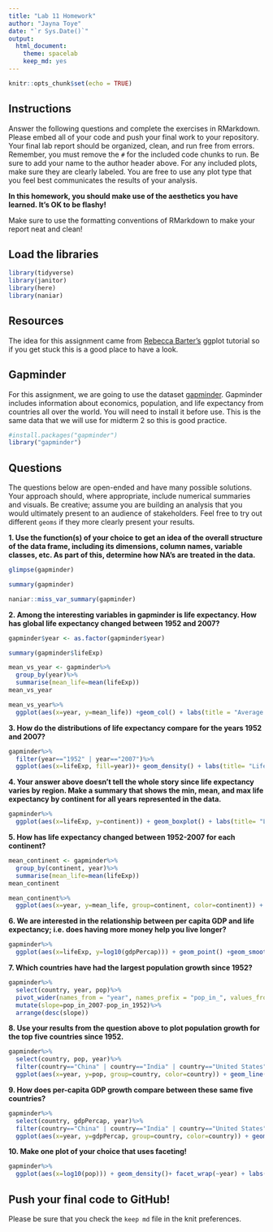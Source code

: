 ```yaml
---
title: "Lab 11 Homework"
author: "Jayna Toye"
date: "`r Sys.Date()`"
output:
  html_document: 
    theme: spacelab
    keep_md: yes
---
```


```r
knitr::opts_chunk$set(echo = TRUE)
```

## Instructions
Answer the following questions and complete the exercises in RMarkdown. Please embed all of your code and push your final work to your repository. Your final lab report should be organized, clean, and run free from errors. Remember, you must remove the `#` for the included code chunks to run. Be sure to add your name to the author header above. For any included plots, make sure they are clearly labeled. You are free to use any plot type that you feel best communicates the results of your analysis.  

**In this homework, you should make use of the aesthetics you have learned. It's OK to be flashy!**

Make sure to use the formatting conventions of RMarkdown to make your report neat and clean!  

## Load the libraries
```r
library(tidyverse)
library(janitor)
library(here)
library(naniar)
``` 

## Resources
The idea for this assignment came from [Rebecca Barter's](http://www.rebeccabarter.com/blog/2017-11-17-ggplot2_tutorial/) ggplot tutorial so if you get stuck this is a good place to have a look.  

## Gapminder
For this assignment, we are going to use the dataset [gapminder](https://cran.r-project.org/web/packages/gapminder/index.html). Gapminder includes information about economics, population, and life expectancy from countries all over the world. You will need to install it before use. This is the same data that we will use for midterm 2 so this is good practice.
```r
#install.packages("gapminder")
library("gapminder")
```

## Questions
The questions below are open-ended and have many possible solutions. Your approach should, where appropriate, include numerical summaries and visuals. Be creative; assume you are building an analysis that you would ultimately present to an audience of stakeholders. Feel free to try out different `geoms` if they more clearly present your results.  

**1. Use the function(s) of your choice to get an idea of the overall structure of the data frame, including its dimensions, column names, variable classes, etc. As part of this, determine how NA's are treated in the data.**

```r
glimpse(gapminder)
```
```r
summary(gapminder)
```
```r
naniar::miss_var_summary(gapminder)
```


**2. Among the interesting variables in gapminder is life expectancy. How has global life expectancy changed between 1952 and 2007?**
```r
gapminder$year <- as.factor(gapminder$year)
```

```r
summary(gapminder$lifeExp)
```

```r
mean_vs_year <- gapminder%>%
  group_by(year)%>%
  summarise(mean_life=mean(lifeExp))
mean_vs_year
```

```r
mean_vs_year%>%
  ggplot(aes(x=year, y=mean_life)) +geom_col() + labs(title = "Average Life Expectancy over Time")
```


**3. How do the distributions of life expectancy compare for the years 1952 and 2007?**

```r
gapminder%>%
  filter(year=="1952" | year=="2007")%>%
  ggplot(aes(x=lifeExp, fill=year))+ geom_density() + labs(title= "Life Expectancy density for 1952 and 2007 ")
```


**4. Your answer above doesn't tell the whole story since life expectancy varies by region. Make a summary that shows the min, mean, and max life expectancy by continent for all years represented in the data.**
```r
gapminder%>%
  ggplot(aes(x=lifeExp, y=continent)) + geom_boxplot() + labs(title= "Life Expectancy per Continent")
```


**5. How has life expectancy changed between 1952-2007 for each continent?**

```r
mean_continent <- gapminder%>%
  group_by(continent, year)%>%
  summarise(mean_life=mean(lifeExp))
mean_continent
```

```r
mean_continent%>%
  ggplot(aes(x=year, y=mean_life, group=continent, color=continent)) + geom_line() + labs(title="Average Life Expectancy over Time")
```

**6. We are interested in the relationship between per capita GDP and life expectancy; i.e. does having more money help you live longer?**

```r
gapminder%>%
  ggplot(aes(x=lifeExp, y=log10(gdpPercap))) + geom_point() +geom_smooth(method=lm, se=T) + labs(title = "Life Expectancy vs. GDP")
```


**7. Which countries have had the largest population growth since 1952?**
```r
gapminder%>%
  select(country, year, pop)%>%
  pivot_wider(names_from = "year", names_prefix = "pop_in_", values_from = "pop")%>%
  mutate(slope=pop_in_2007-pop_in_1952)%>%
  arrange(desc(slope))
```


**8. Use your results from the question above to plot population growth for the top five countries since 1952.**
```r
gapminder%>%
  select(country, pop, year)%>%
  filter(country=="China" | country=="India" | country=="United States"| country=="Indonesia" |country=="Brazil")%>%
  ggplot(aes(x=year, y=pop, group=country, color=country)) + geom_line() + labs(title="Top 5 Countries Population")
```

**9. How does per-capita GDP growth compare between these same five countries?**
```r
gapminder%>%
  select(country, gdpPercap, year)%>%
  filter(country=="China" | country=="India" | country=="United States"| country=="Indonesia" |country=="Brazil")%>%
  ggplot(aes(x=year, y=gdpPercap, group=country, color=country)) + geom_line() + labs(title="Top 5 Countries GDP")
```


**10. Make one plot of your choice that uses faceting!**

```r
gapminder%>%
  ggplot(aes(x=log10(pop))) + geom_density()+ facet_wrap(~year) + labs(title= "Population each Year")
```


## Push your final code to GitHub!
Please be sure that you check the `keep md` file in the knit preferences. 
